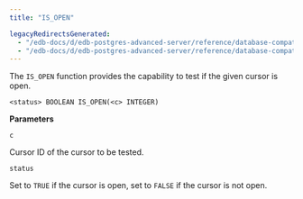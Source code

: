 ```yaml
---
title: "IS_OPEN"

legacyRedirectsGenerated:
  - "/edb-docs/d/edb-postgres-advanced-server/reference/database-compatibility-for-oracle-developers-built-in-package-guide/13/is_open.html"
  - "/edb-docs/d/edb-postgres-advanced-server/reference/database-compatibility-for-oracle-developers-built-in-package-guide/latest/is_open.html"
---
```


The `IS_OPEN` function provides the capability to test if the given cursor is open.

```text
<status> BOOLEAN IS_OPEN(<c> INTEGER)
```

**Parameters**

`c`

 Cursor ID of the cursor to be tested.

`status`

 Set to `TRUE` if the cursor is open, set to `FALSE` if the cursor is not open.
